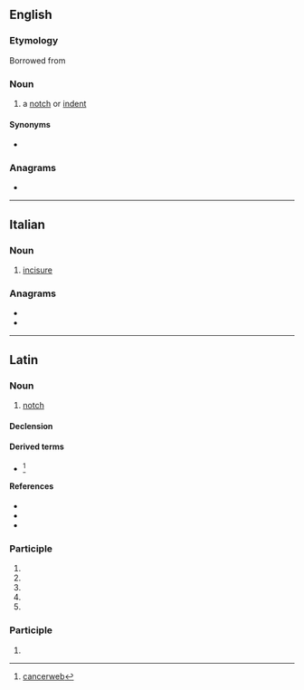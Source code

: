 ==English==

===Etymology===
{{root|en|ine-pro|*kh₂eyd-}}
Borrowed from {{bor|en|la|incisura}}

===Noun===
{{en-noun|incisurae}}

# {{lb|en|anatomy}} a [[notch]] or [[indent]]

====Synonyms====
* {{l|en|incisure}}

===Anagrams===
* {{anagrams|en|a=aciinrsu|uranisci}}

----

==Italian==

===Noun===
{{it-noun|f}}

# {{lb|it|anatomy}} [[incisure]]

===Anagrams===
* {{l|it|insicura}}
* {{l|it|riunisca}}

----

==Latin==

===Noun===
{{la-noun|incīsūra<1>}}

# [[notch]]

====Declension====
{{la-ndecl|incīsūra<1>}}

====Derived terms====
* {{l|la|incīsūra scapulae||scapular notch}} <ref> [http://cancerweb.ncl.ac.uk/cgi-bin/omd?incisura+scapulae cancerweb]</ref>

====References====
* {{R:L&S}}
* {{R:du Cange}}
* {{R:Gaffiot}}
<references/>

===Participle===
{{la-part-form|incīsūra}}

# {{inflection of|la|incīsūrus||nom|f|s}}
# {{inflection of|la|incīsūrus||nom|n|p}}
# {{inflection of|la|incīsūrus||acc|n|p}}
# {{inflection of|la|incīsūrus||voc|f|s}}
# {{inflection of|la|incīsūrus||voc|n|p}}

===Participle===
{{la-part-form|incīsūrā}}

# {{inflection of|la|incīsūrus||abl|f|s}}